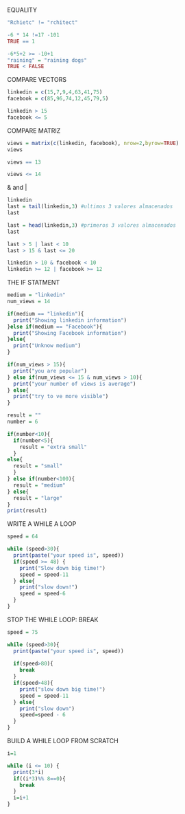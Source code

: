 EQUALITY
```{r}
"Rchietc" != "rchitect"

-6 * 14 !=17 -101
TRUE == 1

-6*5+2 >= -10+1
"raining" = "raining dogs"
TRUE < FALSE
```

COMPARE VECTORS
```{r}
linkedin = c(15,7,9,4,63,41,75)
facebook = c(85,96,74,12,45,79,5)

linkedin > 15
facebook <= 5
```

COMPARE MATRIZ
```{r}
views = matrix(c(linkedin, facebook), nrow=2,byrow=TRUE)
views

views == 13

views <= 14
```
& and |

```{r}
linkedin
last = tail(linkedin,3) #ultimos 3 valores almacenados
last

last = head(linkedin,3) #primeros 3 valores almacenados
last

last > 5 | last < 10
last > 15 & last <= 20

linkedin > 10 & facebook < 10
linkedin >= 12 | facebook >= 12
```
THE IF STATMENT

```{r}
medium = "linkedin"
num_views = 14

if(medium == "linkedin"){
  print("Showing linkedin information")
}else if(medium == "Facebook"){
  print("Showing Facebook information")
}else{
  print("Unknow medium")
}

if(num_views > 15){
  print("you are popular")
} else if(num_views <= 15 & num_views > 10){
  print("your number of views is average")
} else{
  print("try to ve more visible")
}
```
```{r}
result = ""
number = 6

if(number<10){
  if(number<5){
    result = "extra small"
  }
else{
  result = "small"
  }
} else if(number<100){
  result = "medium"
} else{
  result = "large"
}
print(result)
```

WRITE A WHILE A LOOP
```{r}
speed = 64

while (speed>30){
  print(paste("your speed is", speed))
  if(speed >= 48) {
    print("Slow down big time!")
    speed = speed-11
  } else{
    print("slow down!")
    speed = speed-6
  }
}
```

STOP THE WHILE LOOP: BREAK
```{r}
speed = 75

while (speed>30){
  print(paste("your speed is", speed))
  
  if(speed>80){
    break
  }
  if(speed>48){
    print("slow down big time!")
    speed = speed-11
  } else{
    print("slow down")
    speed=speed - 6
  }
}
```
BUILD A WHILE LOOP FROM SCRATCH
```{r}
i=1

while (i <= 10) {
  print(3*i)
  if((i*3)%% 8==0){
    break
  }
  i=i+1
}
```

